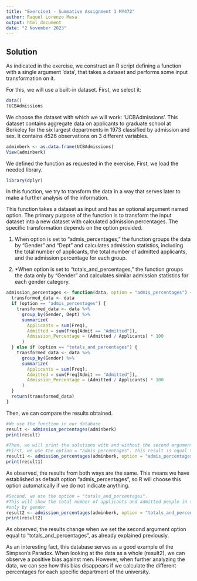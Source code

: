 ```yaml
---
title: "Exercise1 - Summative Assignment 1 MY472"
author: Raquel Lorenzo Mesa
output: html_document
date: "2 November 2023"
---
```


## Solution

As indicated in the exercise, we construct an R script defining a function with a single argument 'data', that takes a dataset and performs some input transformation on it. 

For this, we will use a built-in dataset. First, we select it: 
```r
data()
?UCBAdmissions
```
We choose the dataset with which we will work: 'UCBAdmissions'. This dataset contains aggregate data on applicants to graduate school at Berkeley for the six largest  departments in 1973 classified by admission and sex. It contains 4526 observations on 3 different variables. 
```r
adminberk <- as.data.frame(UCBAdmissions)
View(adminberk)
```
We defined the function as requested in the exercise.
First, we load the needed library.
```r
library(dplyr)
```
In this function, we try to transform the data in a way that serves later to make a further analysis of the information. 

This function takes a dataset as input and has an optional argument named option. The primary purpose of the function is to transform the input dataset into a new dataset with calculated admission percentages. The specific transformation depends on the option provided.

1. When option is set to "admis_percentages," the function groups the data by "Gender" and "Dept" and calculates admission statistics, including the total number of applicants, the total number of admitted applicants, and the admission percentage for each group.

2. *When option is set to "totals_and_percentages," the function groups the data only by "Gender" and calculates similar admission statistics for each gender category.

```r
admission_percentages <- function(data, option = "admis_percentages") {
  transformed_data <- data
  if (option == "admis_percentages") {
    transformed_data <- data %>%
      group_by(Gender, Dept) %>%
      summarize(
        Applicants = sum(Freq),
        Admitted = sum(Freq[Admit == "Admitted"]),
        Admission_Percentage = (Admitted / Applicants) * 100
      )
  } else if (option == "totals_and_percentages") {
    transformed_data <- data %>%
      group_by(Gender) %>%
      summarize(
        Applicants = sum(Freq),
        Admitted = sum(Freq[Admit == "Admitted"]),
        Admission_Percentage = (Admitted / Applicants) * 100
      )
  }
  return(transformed_data)
}

```
Then, we can compare the results obtained. 
```r
#We use the function in our database
result <- admission_percentages(adminberk)
print(result)

#Then, we will print the solutions with and without the second argument 
#First, we use the option = "admis_percentages". This result is equal to the default one.
result1 <- admission_percentages(adminberk, option = "admis_percentages")
print(result1)

```
As observed, the results from both ways are the same. This means we have established as default option "admis_percentages", so R will choose this option automatically if we do not indicate anything. 

```r
#Second, we use the option = "totals_and_percentages".
#This will show the total number of applicants and admitted people in the university,
#only by gender 
result2 <- admission_percentages(adminberk, option = "totals_and_percentages")
print(result2)
```
As observed, the results change when we set the second argument option equal to "totals_and_percentages", as already explained previously. 

As an interesting fact, this database serves as a good example of the Simpson's Paradox. When looking at the data as a whole (result2), we can observe a positive bias against men. However, when further analyzing the data, we can see how this bias disappears if we calculate the different percentages for each specific department of the university. 
